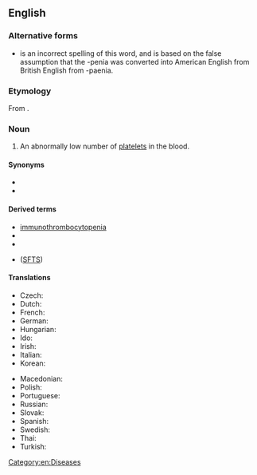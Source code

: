 ==English==
{{wikipedia}}

===Alternative forms===
* {{l|en|thrombocytopaenia}} is an incorrect spelling of this word, and is based on the false assumption that the -penia was converted into American English from British English from -paenia.

===Etymology===
From {{affix|en|thrombocyte|-o-|-penia}}.

===Noun===
{{en-noun|~}}

# {{lb|en|hematology}} An abnormally low number of [[platelet]]s in the blood.

====Synonyms====
* {{l|en|thrombopenia}}
* {{l|en|SFTS}}

====Derived terms====
* [[immunothrombocytopenia]]
* {{l|en|microthrombocytopenia}}
* {{l|en|thrombocytopenic}}
* {{l|en|severe fever with thrombocytopenia syndrome}} ([[SFTS]])

====Translations====
{{trans-top|abnormally low platelet count}}
* Czech: {{t|cs|trombocytopenie|f}}
* Dutch: {{t+|nl|trombocytopenie}}
* French: {{t+|fr|thrombocytopénie}}
* German: {{t|de|Thrombozytopenie|f}}
* Hungarian: {{t|hu|trombocitopénia}}
* Ido: {{t|io|trombositopenia}}
* Irish: {{t|ga|trombaicítipéine|f}}
* Italian: {{t+|it|piastrinopenia}}
* Korean: {{t|ko|혈소판감소증}}
{{trans-mid}}
* Macedonian: {{t|mk|тромбоцитопенија}}
* Polish: {{t+|pl|małopłytkowość}}
* Portuguese: {{t|pt|trombocitopenia}}
* Russian: {{t+|ru|тромбоцитопения}}
* Slovak: {{t+|sk|trombocytopénia|f}}
* Spanish: {{t|es|trombocitopenia|f}}
* Swedish: {{t+|sv|trombocytopeni|c}}
* Thai: {{t|th|เกล็ดเลือดน้อย}}
* Turkish: {{t|tr|trombositopeni}}
{{trans-bottom}}

[[Category:en:Diseases]]